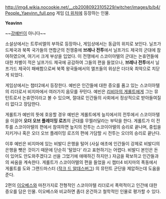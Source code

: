 http://img4.wikia.nocookie.net/__cb20080923105229/witcher/images/b/b4/People_Yaevinn_full.png
게임 [[더 위처]]에 등장하는 인물.

'''Yeavinn'''

~~[[강예빈]]이 아니다~~

소설상에서는 트루비엘의 부하로 등장하나, 게임상에서는 동급의 위치로 보인다. 닐프가드제국과 북쪽 국가들의 연합군의 전쟁중에 '''브레나 전투'''에서 닐프가드 제국의 군대에 참여하였으며, 여기서 크게 부상을 입었다. 이 전쟁에서 스코이아텔의 군대는 논휴먼들에 대한 차별이 적은 닐프가드 제국에 공감하여 그들의 편을 들었으나, '''브레나 전투'''에서 닐프가드 제국이 패배함으로써 북쪽 왕국들에서의 엘프들의 위상은 더더욱 최악으로 치닫게 되었다. 

게임상에서는 챕터2에서 등장한다. 예빈은 인간들에 대한 증오를 품고 있는 스코이아텔의 리더로서 비지마에서 여러가지 음모를 꾸민다. 예빈은 [[리비아의 게롤트]]에게 그는 뮤턴트로서 논휴먼이라고 볼 수 있으며, 절대로 인간들의 사회에서 정상적으로 받아들여질 리 없다고 장담한다.

게롤트가 예빈의 뜻에 호응할 경우 예빈은 게롤트에게 늪지에서의 전투에서 스코이아텔을 이끌어 '''오더 오브 플레이밍 로즈'''의 군대를 무찔러달라는 부탁을 한다. 게롤트가 이 전투를 스코이아텔의 편에서 참여하면 늪지의 전투는 스코이아텔의 승리로 끝나며, 중립을 지키거나 혹은 오더 오브 플레이밍 로즈의 편에 가담할 시 전투는 오더의 승리로 끝난다.

이후 예빈은 비지마에 있는 비발디 은행을 털어 (사실 애초에 인간들이 강제로 비발디의 은행을 뺏은 것이기 때문에 단순히 '털었다' 라고 표현하기는 어렵다. 비발디 본인은 돈이 있어도 안도와주겠다고 선을 그었기에 애매하긴 하지만.) 자금을 확보하고 인간들과의 싸움을 계속한다. 게롤트가 스코이아텔의 편을 들었을 시 챕터4 비지마의 폭동에서 게롤트를 도와 그랜드마스터 ([[작크 드 알데스버그]]) 의 뮤턴트 군단을 제압하는데 도움을 준다.

2편의 [[이오베스]]와 마찬가지로 전형적인 스코이아텔 리더로서 폭력적이고 인간에 대한 증오를 담은 인물. 이오베스와 비교하면 좀더 온건하고 철학적인 인물로 평가할 수 있다.
